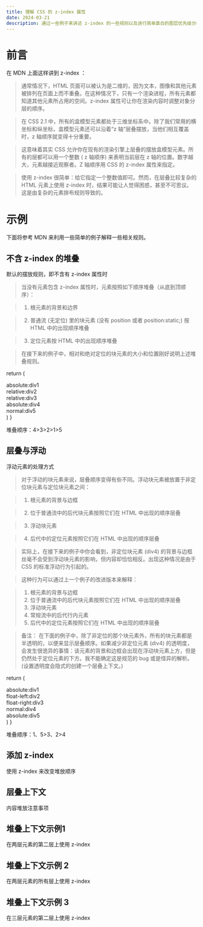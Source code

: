 ```yaml
---
title: 理解 CSS 的 z-index 属性
date: 2024-03-21
description: 通过一些例子来讲述 z-index 的一些规则以及进行简单直白的图层优先级分析
---
```


# 前言

在 MDN 上面这样讲到 z-index ：

> 通常情况下，HTML 页面可以被认为是二维的，因为文本，图像和其他元素被排列在页面上而不重叠。在这种情况下，只有一个渲染进程，所有元素都知道其他元素所占用的空间。z-index 属性可让你在渲染内容时调整对象分层的顺序。

> 在 CSS 2.1 中，所有的盒模型元素都处于三维坐标系中。除了我们常用的横坐标和纵坐标，盒模型元素还可以沿着“z 轴”层叠摆放，当他们相互覆盖时，z 轴顺序就变得十分重要。

> 这意味着其实 CSS 允许你在现有的渲染引擎上层叠的摆放盒模型元素。所有的层都可以用一个整数 ( z 轴顺序) 来表明当前层在 z 轴的位置。数字越大，元素越接近观察者。Z 轴顺序用 CSS 的 z-index 属性来指定。

> 使用 z-index 很简单：给它指定一个整数值即可。然而，在层叠比较复杂的 HTML 元素上使用 z-index 时，结果可能让人觉得困惑，甚至不可思议。这是由复杂的元素排布规则导致的。

# 示例

下面将参考 MDN 来利用一些简单的例子解释一些相关规则。

## 不含 z-index 的堆叠

默认的摆放规则，即不含有 z-index 属性时

> 当没有元素包含 z-index 属性时，元素按照如下顺序堆叠（从底到顶顺序）：

> 1. 根元素的背景和边界

> 2. 普通流 (无定位) 里的块元素 (没有 position 或者 position:static;) 按 HTML 中的出现顺序堆叠

> 3. 定位元素按 HTML 中的出现顺序堆叠

> 在接下来的例子中，相对和绝对定位的块元素的大小和位置刚好说明上述堆叠规则。

  return (
    <div className="relative text-center text-black">
      <div className="absolute left-0 top-0 h-full w-40 border border-dotted border-black bg-red-300">
        absolute:div1
      </div>
      <div className="relative left-[10%] top-20 h-20 w-4/5 border border-dotted border-black bg-orange-300">
        relative:div2
      </div>
      <div className="relative left-[10%] top-10 h-40 w-4/5 border border-dotted border-black bg-yellow-300">
        relative:div3
      </div>
      <div className="absolute right-0 top-0 h-full w-40 border border-dotted border-black bg-green-300">
        absolute:div4
      </div>
      <div className="ml-[10%] flex h-20 w-4/5 items-end justify-center border border-dotted border-black bg-teal-300">
        normal:div5
      </div>
    </div>
  )
}

<WithoutZIndex />

堆叠顺序：4>3>2>1>5

## 层叠与浮动

浮动元素的处理方式

> 对于浮动的块元素来说，层叠顺序变得有些不同。浮动块元素被放置于非定位块元素与定位块元素之间：

> 1. 根元素的背景与边框

> 2. 位于普通流中的后代块元素按照它们在 HTML 中出现的顺序层叠

> 3. 浮动块元素

> 4. 后代中的定位元素按照它们在 HTML 中出现的顺序层叠

> 实际上，在接下来的例子中你会看到，非定位块元素 (div4) 的背景与边框丝毫不会受到浮动块元素的影响，但内容却恰恰相反。出现这种情况是由于 CSS 的标准浮动行为引起的。

> 这种行为可以通过上一个例子的改进版本来解释：

> 1. 根元素的背景与边框
> 2. 位于普通流中的后代块元素按照它们在 HTML 中出现的顺序层叠
> 3. 浮动块元素
> 4. 常规流中的后代行内元素
> 5. 后代中的定位元素按照它们在 HTML 中出现的顺序层叠

> 备注： 在下面的例子中，除了非定位的那个块元素外，所有的块元素都是半透明的，以便来显示层叠顺序。如果减少非定位元素 (div4) 的透明度，会发生很诡异的事情：该元素的背景和边框会出现在浮动块元素上方，但是仍然处于定位元素的下方。我不能确定这是规范的 bug 或是怪异的解析。(设置透明度会隐式的创建一个层叠上下文。)

  return (
    <div className="relative flow-root text-center text-black">
      <div className="w-30 absolute left-14 top-10 h-20 border border-dotted border-black bg-red-300">
        absolute:div1
      </div>
      <div className="w-30 float-left ml-4 h-40 border border-dotted border-black bg-orange-300">float-left:div2</div>
      <div className="w-30 float-right mr-4 h-40 border border-dotted border-black bg-yellow-300">float-right:div3</div>
      <div className="mt-[5%] h-20 w-full border border-dotted border-black bg-teal-300">normal:div4</div>
      <div className="w-30 absolute right-14 top-10 h-20 border border-dotted border-black bg-green-300">
        absolute:div5
      </div>
    </div>
  )
}

<StackingFloating />

堆叠顺序：1、5>3、2>4

## 添加 z-index

使用 z-index 来改变堆放顺序

## 层叠上下文

内容堆放注意事项

## 堆叠上下文示例1

在两层元素的第二层上使用 z-index

## 堆叠上下文示例 2

在两层元素的所有层上使用 z-index

## 堆叠上下文示例 3

在三层元素的第二层上使用 z-index
